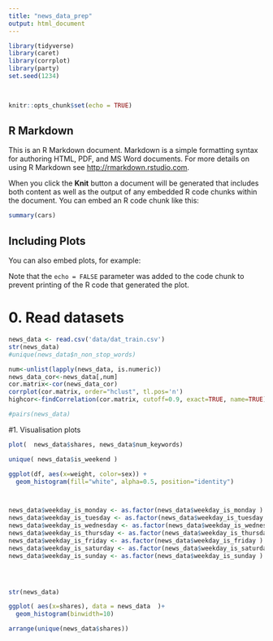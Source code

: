 ```yaml
---
title: "news_data_prep"
output: html_document
---
```


```r
library(tidyverse)
library(caret)
library(corrplot)
library(party)
set.seed(1234)

 
```


```r
knitr::opts_chunk$set(echo = TRUE)
```

## R Markdown

This is an R Markdown document. Markdown is a simple formatting syntax for authoring HTML, PDF, and MS Word documents. For more details on using R Markdown see <http://rmarkdown.rstudio.com>.

When you click the **Knit** button a document will be generated that includes both content as well as the output of any embedded R code chunks within the document. You can embed an R code chunk like this:

```r
summary(cars)

```

## Including Plots

You can also embed plots, for example:

Note that the `echo = FALSE` parameter was added to the code chunk to prevent printing of the R code that generated the plot.

# 0. Read datasets
```r
news_data <- read.csv('data/dat_train.csv')
str(news_data)
#unique(news_data$n_non_stop_words)

num<-unlist(lapply(news_data, is.numeric))
news_data_cor<-news_data[,num]
cor.matrix<-cor(news_data_cor)
corrplot(cor.matrix, order="hclust", tl.pos='n')
highcor<-findCorrelation(cor.matrix, cutoff=0.9, exact=TRUE, name=TRUE)

#pairs(news_data)

```
#1. Visualisation plots 

```r

plot(  news_data$shares, news_data$num_keywords)

unique( news_data$is_weekend )

ggplot(df, aes(x=weight, color=sex)) +
  geom_histogram(fill="white", alpha=0.5, position="identity")



news_data$weekday_is_monday <- as.factor(news_data$weekday_is_monday )
news_data$weekday_is_tuesday <- as.factor(news_data$weekday_is_tuesday )
news_data$weekday_is_wednesday <- as.factor(news_data$weekday_is_wednesday )
news_data$weekday_is_thursday <- as.factor(news_data$weekday_is_thursday )
news_data$weekday_is_friday <- as.factor(news_data$weekday_is_friday )
news_data$weekday_is_saturday <- as.factor(news_data$weekday_is_saturday )
news_data$weekday_is_sunday <- as.factor(news_data$weekday_is_sunday )




str(news_data)

ggplot( aes(x=shares), data = news_data  )+
  geom_histogram(binwidth=10)

arrange(unique(news_data$shares))
```

